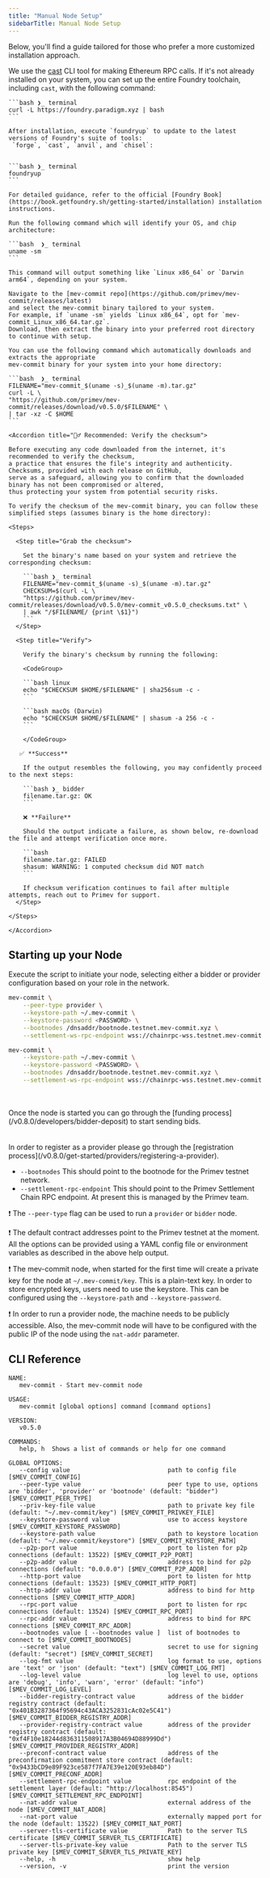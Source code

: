 ```yaml
---
title: "Manual Node Setup"
sidebarTitle: Manual Node Setup
---
```


Below, you'll find a guide tailored for those who prefer a more customized installation approach.

<Steps titleSize="h3">

  <Step title="Install cast">
  
  We use the [cast](https://book.getfoundry.sh/cast/) CLI tool for making Ethereum RPC calls.
  If it's not already installed on your system, you can set up the entire Foundry toolchain, including `cast`, with the following command:

    ```bash ❯_ terminal
    curl -L https://foundry.paradigm.xyz | bash
    ```

    After installation, execute `foundryup` to update to the latest versions of Foundry's suite of tools:
     `forge`, `cast`, `anvil`, and `chisel`:


    ```bash ❯_ terminal
    foundryup
    ```

    For detailed guidance, refer to the official [Foundry Book](https://book.getfoundry.sh/getting-started/installation) installation instructions.

  </Step>

  <Step title="Check your CPU architecture">

    Run the following command which will identify your OS, and chip architecture:

    ```bash  ❯_ terminal
    uname -sm
    ```

    This command will output something like `Linux x86_64` or `Darwin arm64`, depending on your system.

  </Step>
  <Step title="Get the mev-commit binary">

    Navigate to the [mev-commit repo](https://github.com/primev/mev-commit/releases/latest)
    and select the mev-commit binary tailored to your system.
    For example, if `uname -sm` yields `Linux x86_64`, opt for `mev-commit_Linux_x86_64.tar.gz`.
    Download, then extract the binary into your preferred root directory to continue with setup.

    You can use the following command which automatically downloads and extracts the appropriate
    mev-commit binary for your system into your home directory:

    ```bash  ❯_ terminal
    FILENAME="mev-commit_$(uname -s)_$(uname -m).tar.gz"
    curl -L \
    "https://github.com/primev/mev-commit/releases/download/v0.5.0/$FILENAME" \
    | tar -xz -C $HOME
    ```

    <Accordion title="🕵️‍♂️ Recommended: Verify the checksum">

    Before executing any code downloaded from the internet, it's recommended to verify the checksum,
    a practice that ensures the file's integrity and authenticity. Checksums, provided with each release on GitHub,
    serve as a safeguard, allowing you to confirm that the downloaded binary has not been compromised or altered,
    thus protecting your system from potential security risks.

    To verify the checksum of the mev-commit binary, you can follow these simplified steps (assumes binary is the home directory):

    <Steps>

      <Step title="Grab the checksum">

        Set the binary's name based on your system and retrieve the corresponding checksum:

        ```bash ❯_ terminal
        FILENAME="mev-commit_$(uname -s)_$(uname -m).tar.gz"
        CHECKSUM=$(curl -L \
        "https://github.com/primev/mev-commit/releases/download/v0.5.0/mev-commit_v0.5.0_checksums.txt" \
        | awk "/$FILENAME/ {print \$1}")
        ```
      </Step>

      <Step title="Verify">

        Verify the binary's checksum by running the following:

        <CodeGroup>

        ```bash linux
        echo "$CHECKSUM $HOME/$FILENAME" | sha256sum -c -
        ```

        ```bash macOs (Darwin)
        echo "$CHECKSUM $HOME/$FILENAME" | shasum -a 256 -c -
        ```

        </CodeGroup>

       ✅ **Success**

        If the output resembles the following, you may confidently proceed to the next steps:

        ```bash ❯_ bidder
        filename.tar.gz: OK
        ```

        ❌ **Failure**

        Should the output indicate a failure, as shown below, re-download the file and attempt verification once more.

        ```bash
        filename.tar.gz: FAILED
        shasum: WARNING: 1 computed checksum did NOT match
        ```

        If checksum verification continues to fail after multiple attempts, reach out to Primev for support.
      </Step>

    </Steps>

    </Accordion>

  </Step>

</Steps>

## Starting up your Node

Execute the script to initiate your node, selecting either a bidder or provider configuration based on your role in the network.

<CodeGroup>

```bash ❯_ provider
mev-commit \
	--peer-type provider \
	--keystore-path ~/.mev-commit \
	--keystore-password <PASSWORD> \
	--bootnodes /dnsaddr/bootnode.testnet.mev-commit.xyz \
	--settlement-ws-rpc-endpoint wss://chainrpc-wss.testnet.mev-commit.xyz
```

```bash ❯_ bidder
mev-commit \
	--keystore-path ~/.mev-commit \
	--keystore-password <PASSWORD> \
	--bootnodes /dnsaddr/bootnode.testnet.mev-commit.xyz \
	--settlement-ws-rpc-endpoint wss://chainrpc-wss.testnet.mev-commit.xyz
```

</CodeGroup>

<CardGroup cols={2}>
  <div className="inline-card-header">
    <Card title="Bidders" icon="user-bounty-hunter">
      <br />
      <br />
      Once the node is started you can go through the [funding
      process](/v0.8.0/developers/bidder-deposit) to start sending bids.
    </Card>
  </div>
  <div className="inline-card-header">
    <Card title="Providers" icon="network-wired">
      <br />
      <br />
      In order to register as a provider please go through the [registration
      process](/v0.8.0/get-started/providers/registering-a-provider).
    </Card>
  </div>
</CardGroup>

- `--bootnodes` This should point to the bootnode for the Primev testnet network.
- `--settlement-rpc-endpoint` This should point to the Primev Settlement Chain RPC endpoint. At present this is managed by the Primev team.

❗ The `--peer-type` flag can be used to run a `provider` or `bidder` node.

❗ The default contract addresses point to the Primev testnet at the moment. All the options can be provided using a YAML config file or environment variables as described in the above help output.

❗ The mev-commit node, when started for the first time will create a private key for the node at `~/.mev-commit/key`. This is a plain-text key. In order to store encrypted keys, users need to use the keystore. This can be configured using the `--keystore-path` and `--keystore-password`.

❗ In order to run a provider node, the machine needs to be publicly accessible. Also, the mev-commit node will have to be configured with the public IP of the node using the `nat-addr` parameter.

## CLI Reference

```shell
NAME:
   mev-commit - Start mev-commit node

USAGE:
   mev-commit [global options] command [command options]

VERSION:
   v0.5.0

COMMANDS:
   help, h  Shows a list of commands or help for one command

GLOBAL OPTIONS:
   --config value                           path to config file [$MEV_COMMIT_CONFIG]
   --peer-type value                        peer type to use, options are 'bidder', 'provider' or 'bootnode' (default: "bidder") [$MEV_COMMIT_PEER_TYPE]
   --priv-key-file value                    path to private key file (default: "~/.mev-commit/key") [$MEV_COMMIT_PRIVKEY_FILE]
   --keystore-password value                use to access keystore [$MEV_COMMIT_KEYSTORE_PASSWORD]
   --keystore-path value                    path to keystore location (default: "~/.mev-commit/keystore") [$MEV_COMMIT_KEYSTORE_PATH]
   --p2p-port value                         port to listen for p2p connections (default: 13522) [$MEV_COMMIT_P2P_PORT]
   --p2p-addr value                         address to bind for p2p connections (default: "0.0.0.0") [$MEV_COMMIT_P2P_ADDR]
   --http-port value                        port to listen for http connections (default: 13523) [$MEV_COMMIT_HTTP_PORT]
   --http-addr value                        address to bind for http connections [$MEV_COMMIT_HTTP_ADDR]
   --rpc-port value                         port to listen for rpc connections (default: 13524) [$MEV_COMMIT_RPC_PORT]
   --rpc-addr value                         address to bind for RPC connections [$MEV_COMMIT_RPC_ADDR]
   --bootnodes value [ --bootnodes value ]  list of bootnodes to connect to [$MEV_COMMIT_BOOTNODES]
   --secret value                           secret to use for signing (default: "secret") [$MEV_COMMIT_SECRET]
   --log-fmt value                          log format to use, options are 'text' or 'json' (default: "text") [$MEV_COMMIT_LOG_FMT]
   --log-level value                        log level to use, options are 'debug', 'info', 'warn', 'error' (default: "info") [$MEV_COMMIT_LOG_LEVEL]
   --bidder-registry-contract value         address of the bidder registry contract (default: "0x401B3287364f95694c43ACA3252831cAc02e5C41") [$MEV_COMMIT_BIDDER_REGISTRY_ADDR]
   --provider-registry-contract value       address of the provider registry contract (default: "0xf4F10e18244d836311508917A3B04694D88999Dd") [$MEV_COMMIT_PROVIDER_REGISTRY_ADDR]
   --preconf-contract value                 address of the preconfirmation commitment store contract (default: "0x9433bCD9e89F923ce587f7FA7E39e120E93eb84D") [$MEV_COMMIT_PRECONF_ADDR]
   --settlement-rpc-endpoint value          rpc endpoint of the settlement layer (default: "http://localhost:8545") [$MEV_COMMIT_SETTLEMENT_RPC_ENDPOINT]
   --nat-addr value                         external address of the node [$MEV_COMMIT_NAT_ADDR]
   --nat-port value                         externally mapped port for the node (default: 13522) [$MEV_COMMIT_NAT_PORT]
   --server-tls-certificate value           Path to the server TLS certificate [$MEV_COMMIT_SERVER_TLS_CERTIFICATE]
   --server-tls-private-key value           Path to the server TLS private key [$MEV_COMMIT_SERVER_TLS_PRIVATE_KEY]
   --help, -h                               show help
   --version, -v                            print the version
```
